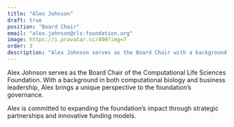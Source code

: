 ```yaml
---
title: "Alex Johnson"
draft: true
position: "Board Chair"
email: "alex.johnson@cls-foundation.org"
image: https://i.pravatar.cc/400?img=7
order: 3
description: "Alex Johnson serves as the Board Chair with a background in both computational biology and business leadership, bringing a unique perspective to the foundation's governance."
---
```


Alex Johnson serves as the Board Chair of the Computational Life Sciences Foundation. With a background in both computational biology and business leadership, Alex brings a unique perspective to the foundation's governance.

Alex is committed to expanding the foundation's impact through strategic partnerships and innovative funding models. 